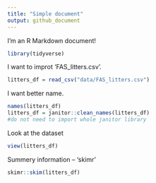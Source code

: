 ```yaml
---
title: "Simple document"
output: github_document
---
```


I'm an R Markdown document! 

```r
library(tidyverse)

```

I want to improt 'FAS_litters.csv'.

```r

litters_df = read_csv("data/FAS_litters.csv")
```

I want better name.
```r
names(litters_df)
litters_df = janitor::clean_names(litters_df)
#do not need to import whole janitor library
```

Look at the dataset

```r
view(litters_df)
```

Summery information -- 'skimr'
```r
skimr::skim(litters_df)
```



